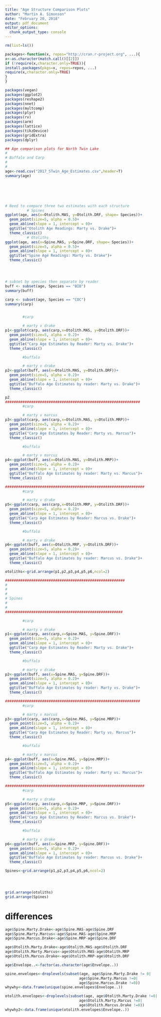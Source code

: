 ---
title: "Age Structure Comparison Plots"
author: "Martin A. Simonson"
date: "February 20, 2018"
output: pdf_document
editor_options: 
  chunk_output_type: console
---

```{r,include=F}
rm(list=ls())

packages<-function(x, repos="http://cran.r-project.org", ...){
x<-as.character(match.call()[[2]])
if (!require(x,character.only=TRUE)){
install.packages(pkgs=x, repos=repos, ...)
require(x,character.only=TRUE)
}
}

packages(vegan)
packages(ggplot2)
packages(reshape2)
packages(nnet)
packages(multcomp)
packages(plyr)
packages(rv)
packages(arm)
packages(lattice)
packages(tikzDevice)
packages(gridExtra)
packages(dplyr)

```

```{r}

## Age comparison plots for North Twin Lake
#
# Buffalo and Carp
#
#
age<-read.csv("2017_STwin_Age_Estimates.csv",header=T)
summary(age)






# Need to compare three two estimates with each structure
          # Spines
ggplot(age, aes(x=Otolith.MAS, y=Otolith.DRF, shape= Species))+
  geom_point(size=5, alpha = 0.5)+
  geom_abline(slope = 1, intercept = 0)+
  ggtitle("Otolith Age Readings: Marty vs. Drake")+
  theme_classic()
          # Otoliths
ggplot(age, aes(x=Spine.MAS, y=Spine.DRF, shape= Species))+
  geom_point(size=5, alpha = 0.5)+
  geom_abline(slope = 1, intercept = 0)+
  ggtitle("Spine Age Readings: Marty vs. Drake")+
  theme_classic()




# subset by species then separate by reader
buff <- subset(age, Species == "BIB")
summary(buff)

carp <- subset(age, Species == "COC")
summary(carp)


        #carp

        # marty v drake
p1<-ggplot(carp, aes(carp,x=Otolith.MAS, y=Otolith.DRF))+
  geom_point(size=5, alpha = 0.2)+
  geom_abline(slope = 1, intercept = 0)+
  ggtitle("Carp Age Estimates by Reader: Marty vs. Drake")+
  theme_classic()

        #buffalo

        # marty v drake
p2<-ggplot(buff, aes(x=Otolith.MAS, y=Otolith.DRF))+
  geom_point(size=5, alpha = 0.2)+
  geom_abline(slope = 1, intercept = 0)+
  ggtitle("Buffalo Age Estimates by reader: Marty vs. Drake")+
  theme_classic()

p2
##############################################################
        #carp

        # marty v marcus
p3<-ggplot(carp, aes(carp,x=Otolith.MAS, y=Otolith.MRP))+
  geom_point(size=5, alpha = 0.2)+
  geom_abline(slope = 1, intercept = 0)+
  ggtitle("Carp Age Estimates by Reader: Marty vs. Marcus")+
  theme_classic()

        #buffalo

        # marty v marcus
p4<-ggplot(buff, aes(x=Otolith.MAS, y=Otolith.MRP))+
  geom_point(size=5, alpha = 0.2)+
  geom_abline(slope = 1, intercept = 0)+
  ggtitle("Buffalo Age Estimates by reader: Marty vs. Marcus")+
  theme_classic()

################################################################
        #carp

        # marty v drake
p5<-ggplot(carp, aes(carp,x=Otolith.MRP, y=Otolith.DRF))+
  geom_point(size=5, alpha = 0.2)+
  geom_abline(slope = 1, intercept = 0)+
  ggtitle("Carp Age Estimates by Reader: Marcus vs. Drake")+
  theme_classic()

        #buffalo

        # marty v drake
p6<-ggplot(buff, aes(x=Otolith.MRP, y=Otolith.DRF))+
  geom_point(size=5, alpha = 0.2)+
  geom_abline(slope = 1, intercept = 0)+
  ggtitle("Buffalo Age Estimates by reader: Marcus vs. Drake")+
  theme_classic()

otoliths<-grid.arrange(p1,p2,p3,p4,p5,p6,ncol=2)

#######################################################
#
#
#
# Spines
#
#
######################################################

        #carp

        # marty v drake
p1<-ggplot(carp, aes(carp,x=Spine.MAS, y=Spine.DRF))+
  geom_point(size=5, alpha = 0.2)+
  geom_abline(slope = 1, intercept = 0)+
  ggtitle("Carp Age Estimates by Reader: Marty vs. Drake")+
  theme_classic()

        #buffalo

        # marty v drake
p2<-ggplot(buff, aes(x=Spine.MAS, y=Spine.DRF))+
  geom_point(size=5, alpha = 0.2)+
  geom_abline(slope = 1, intercept = 0)+
  ggtitle("Buffalo Age Estimates by reader: Marty vs. Drake")+
  theme_classic()

##############################################################
        #carp

        # marty v marcus
p3<-ggplot(carp, aes(carp,x=Spine.MAS, y=Spine.MRP))+
  geom_point(size=5, alpha = 0.2)+
  geom_abline(slope = 1, intercept = 0)+
  ggtitle("Carp Age Estimates by Reader: Marty vs. Marcus")+
  theme_classic()

        #buffalo

        # marty v marcus
p4<-ggplot(buff, aes(x=Spine.MAS, y=Spine.MRP))+
  geom_point(size=5, alpha = 0.2)+
  geom_abline(slope = 1, intercept = 0)+
  ggtitle("Buffalo Age Estimates by reader: Marty vs. Marcus")+
  theme_classic()

################################################################
        #carp

        # marty v drake
p5<-ggplot(carp, aes(carp,x=Spine.MRP, y=Spine.DRF))+
  geom_point(size=5, alpha = 0.2)+
  geom_abline(slope = 1, intercept = 0)+
  ggtitle("Carp Age Estimates by Reader: Marcus vs. Drake")+
  theme_classic()

        #buffalo

        # marty v drake
p6<-ggplot(buff, aes(x=Spine.MRP, y=Spine.DRF))+
  geom_point(size=5, alpha = 0.2)+
  geom_abline(slope = 1, intercept = 0)+
  ggtitle("Buffalo Age Estimates by reader: Marcus vs. Drake")+
  theme_classic()

Spines<-grid.arrange(p1,p2,p3,p4,p5,p6,ncol=2)





```

```{r}
grid.arrange(otoliths)
grid.arrange(Spines)
```


# differences
```{r}

age$Spine.Marty.Drake<-age$Spine.MAS-age$Spine.DRF
age$Spine.Marty.Marcus<-age$Spine.MAS-age$Spine.MRP
age$Spine.Marcus.Drake<-age$Spine.MRP-age$Spine.DRF

age$Otolith.Marty.Drake<-age$Otolith.MAS-age$Otolith.DRF
age$Otolith.Marty.Marcus<-age$Otolith.MAS-age$Otolith.MRP
age$Otolith.Marcus.Drake<-age$Otolith.MRP-age$Otolith.DRF

age$Envelope..<-factor(as.character(age$Envelope..))

spine.envelopes<-droplevels(subset(age, age$Spine.Marty.Drake != 0|
                                  age$Spine.Marty.Marcus !=0|
                                  age$Spine.Marcus.Drake !=0))
whywhy<-data.frame(unique(spine.envelopes$Envelope..))

otolith.envelopes<-droplevels(subset(age, age$Otolith.Marty.Drake !=0|
                                  age$Otolith.Marty.Marcus !=0|
                                  age$Otolith.Marcus.Drake !=0))
whywhy2<-data.frame(unique(otolith.envelopes$Envelope..))
```

